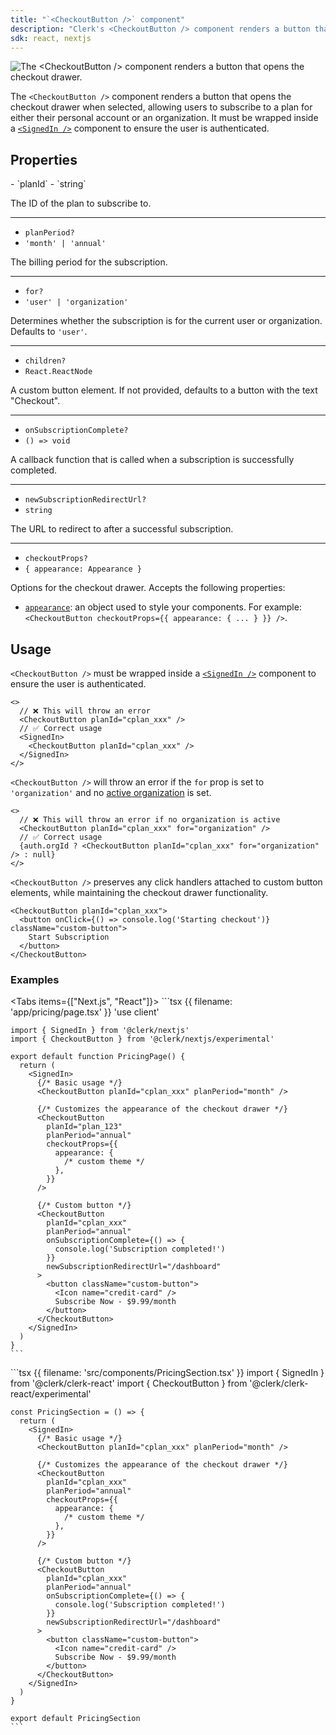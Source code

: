 ```yaml
---
title: "`<CheckoutButton />` component"
description: "Clerk's <CheckoutButton /> component renders a button that opens the checkout drawer for plan subscriptions."
sdk: react, nextjs
---
```


![The \<CheckoutButton /> component renders a button that opens the checkout drawer.](/docs/images/ui-components/checkout.png)

The `<CheckoutButton />` component renders a button that opens the checkout drawer when selected, allowing users to subscribe to a plan for either their personal account or an organization. It must be wrapped inside a [`<SignedIn />`](/docs/references/components/control/signed-in) component to ensure the user is authenticated.

<Include src="_partials/billing/api-experimental" />

## Properties

<Properties>
  - `planId`
  - `string`

  The ID of the plan to subscribe to.

  ---

  - `planPeriod?`
  - `'month' | 'annual'`

  The billing period for the subscription.

  ---

  - `for?`
  - `'user' | 'organization'`

  Determines whether the subscription is for the current user or organization. Defaults to `'user'`.

  ---

  - `children?`
  - `React.ReactNode`

  A custom button element. If not provided, defaults to a button with the text "Checkout".

  ---

  - `onSubscriptionComplete?`
  - `() => void`

  A callback function that is called when a subscription is successfully completed.

  ---

  - `newSubscriptionRedirectUrl?`
  - `string`

  The URL to redirect to after a successful subscription.

  ---

  - `checkoutProps?`
  - `{ appearance: Appearance }`

  Options for the checkout drawer. Accepts the following properties:

  - [`appearance`](/docs/guides/customizing-clerk/appearance-prop/overview): an object used to style your components. For example: `<CheckoutButton checkoutProps={{ appearance: { ... } }} />`.
</Properties>

## Usage

`<CheckoutButton />` must be wrapped inside a [`<SignedIn />`](/docs/references/components/control/signed-in) component to ensure the user is authenticated.

```tsx
<>
  // ❌ This will throw an error
  <CheckoutButton planId="cplan_xxx" />
  // ✅ Correct usage
  <SignedIn>
    <CheckoutButton planId="cplan_xxx" />
  </SignedIn>
</>
```

`<CheckoutButton />` will throw an error if the `for` prop is set to `'organization'` and no [active organization](/docs/guides/organizations/overview#active-organization) is set.

```tsx
<>
  // ❌ This will throw an error if no organization is active
  <CheckoutButton planId="cplan_xxx" for="organization" />
  // ✅ Correct usage
  {auth.orgId ? <CheckoutButton planId="cplan_xxx" for="organization" /> : null}
</>
```

`<CheckoutButton />` preserves any click handlers attached to custom button elements, while maintaining the checkout drawer functionality.

```tsx
<CheckoutButton planId="cplan_xxx">
  <button onClick={() => console.log('Starting checkout')} className="custom-button">
    Start Subscription
  </button>
</CheckoutButton>
```

### Examples

<Tabs items={["Next.js", "React"]}>
  <Tab>
    ```tsx {{ filename: 'app/pricing/page.tsx' }}
    'use client'

    import { SignedIn } from '@clerk/nextjs'
    import { CheckoutButton } from '@clerk/nextjs/experimental'

    export default function PricingPage() {
      return (
        <SignedIn>
          {/* Basic usage */}
          <CheckoutButton planId="cplan_xxx" planPeriod="month" />

          {/* Customizes the appearance of the checkout drawer */}
          <CheckoutButton
            planId="plan_123"
            planPeriod="annual"
            checkoutProps={{
              appearance: {
                /* custom theme */
              },
            }}
          />

          {/* Custom button */}
          <CheckoutButton
            planId="cplan_xxx"
            planPeriod="annual"
            onSubscriptionComplete={() => {
              console.log('Subscription completed!')
            }}
            newSubscriptionRedirectUrl="/dashboard"
          >
            <button className="custom-button">
              <Icon name="credit-card" />
              Subscribe Now - $9.99/month
            </button>
          </CheckoutButton>
        </SignedIn>
      )
    }
    ```
  </Tab>

  <Tab>
    ```tsx {{ filename: 'src/components/PricingSection.tsx' }}
    import { SignedIn } from '@clerk/clerk-react'
    import { CheckoutButton } from '@clerk/clerk-react/experimental'

    const PricingSection = () => {
      return (
        <SignedIn>
          {/* Basic usage */}
          <CheckoutButton planId="cplan_xxx" planPeriod="month" />

          {/* Customizes the appearance of the checkout drawer */}
          <CheckoutButton
            planId="cplan_xxx"
            planPeriod="annual"
            checkoutProps={{
              appearance: {
                /* custom theme */
              },
            }}
          />

          {/* Custom button */}
          <CheckoutButton
            planId="cplan_xxx"
            planPeriod="annual"
            onSubscriptionComplete={() => {
              console.log('Subscription completed!')
            }}
            newSubscriptionRedirectUrl="/dashboard"
          >
            <button className="custom-button">
              <Icon name="credit-card" />
              Subscribe Now - $9.99/month
            </button>
          </CheckoutButton>
        </SignedIn>
      )
    }

    export default PricingSection
    ```
  </Tab>
</Tabs>
